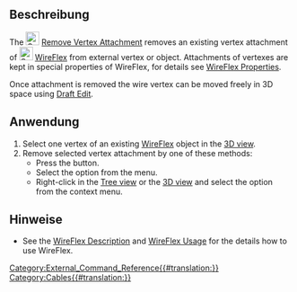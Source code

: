 <languages/>

<div lang="en" dir="ltr" class="mw-content-ltr">
{{Docnav
|[[Cables_AttachVertex|Attach Vertex]]
|[[Cables_Profile|Cable Profile]]
|[[Cables_Workbench|Cables]]
|IconL=Cables_AttachVertex.svg
|IconR=Cables_Profile.svg
|IconC=Cables_workbench_icon.svg
}}
</div>

<div lang="en" dir="ltr" class="mw-content-ltr">
{{GuiCommand
|Name=Cables RemoveVertexAttachment
|MenuLocation=Cable Wires → Remove Vertex Attachment
|Workbenches=[[Cables_Workbench|Cables]]
|Shortcut=
|Version=1.0
|SeeAlso=[[Cables_AttachVertex|Attach Vertex]]
}}
</div>

<span id="Description"></span>
==Beschreibung==

<div lang="en" dir="ltr" class="mw-content-ltr">
The [[Image:Cables_RemoveVertexAttachment.svg|24px]] [[Cables_RemoveVertexAttachment|Remove Vertex Attachment]] removes an existing vertex attachment of [[Image:Cables_WireFlex.svg|24px]] [[Cables_WireFlex|WireFlex]] from external vertex or object. Attachments of vertexes are kept in special properties of WireFlex, for details see [[Cables_WireFlex#Properties|WireFlex Properties]].
</div>

<div lang="en" dir="ltr" class="mw-content-ltr">
Once attachment is removed the wire vertex can be moved freely in 3D space using [[Draft_Edit|Draft Edit]].
</div>

<span id="Usage"></span>
==Anwendung==

<div lang="en" dir="ltr" class="mw-content-ltr">
# Select one vertex of an existing [[Cables_WireFlex|WireFlex]] object in the [[3D_view|3D view]].
# Remove selected vertex attachment by one of these methods:
#* Press the {{Button|[[Image:Cables_RemoveVertexAttachment.svg|16px]] [[Cables_RemoveVertexAttachment|Remove Vertex Attachment]]}} button.
#* Select the {{MenuCommand|Cable Wires → [[Image:Cables_RemoveVertexAttachment.svg|16px]] Remove Vertex Attachment}} option from the menu.
#* Right-click in the [[Tree_view|Tree view]] or the [[3D_view|3D view]] and select the {{MenuCommand|Cable Wires → [[Image:Cables_RemoveVertexAttachment.svg|16px]] Remove Vertex attachment}} option from the context menu.
</div>

<span id="Notes"></span>
==Hinweise==

<div lang="en" dir="ltr" class="mw-content-ltr">
* See the [[Cables_WireFlex#Description|WireFlex Description]] and [[Cables_WireFlex#Usage|WireFlex Usage]] for the details how to use WireFlex.
</div>


<div lang="en" dir="ltr" class="mw-content-ltr">
{{Docnav
|[[Cables_AttachVertex|Attach Vertex]]
|[[Cables_Profile|Cable Profile]]
|[[Cables_Workbench|Cables]]
|IconL=Cables_AttachVertex.svg
|IconR=Cables_Profile.svg
|IconC=Cables_workbench_icon.svg
}}
</div>

[[Category:External_Command_Reference{{#translation:}}]]
[[Category:Cables{{#translation:}}]]